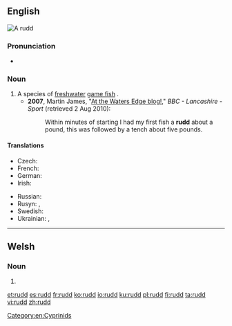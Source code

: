{{also|Rudd}}
==English==
[[Image:ScardiniusErythropthalmusXBlikkaBjoerkna.JPG|thumb|A '''rudd''']]
{{wikipedia}}
{{wikispecies|Scardinus erythrophthalmus}}

===Pronunciation===
* {{IPA|/rʌd/|lang=en}}

===Noun===
{{en-noun}}

# A species of [[freshwater]] [[game fish]] {{taxlink|Scardinius erythropthalmus|species|noshow=1}}.
#* '''2007''', Martin James, "[http://www.bbc.co.uk/lancashire/content/articles/2007/06/15/fishing_martin_james_2007_season.shtml At the Waters Edge blog!]," ''BBC - Lancashire - Sport'' (retrieved 2 Aug 2010):
#*: Within minutes of starting I had my first fish a '''rudd''' about a pound, this was followed by a tench about five pounds.

====Translations====
{{trans-top|fish ''Scardinius erythropthalmus''}}
* Czech: {{t|cs|perlín|m}}
* French: {{t+|fr|rotengle|m}}
* German: {{t+|de|Rotfeder|f}}
* Irish: {{t|ga|ruán|m}}
{{trans-mid}}
* Russian: {{t+|ru|краснопёрка|f}}
* Rusyn: {{t|rue|бочіця|f|tr=bóčicja}}, {{t|rue|червленоочіця|f|tr=červlenoóčicja}}
* Swedish: {{t+|sv|sarv|c}}
* Ukrainian: {{t|uk|краснопірка|f|tr=krasnopírka|sc=Cyrl}}, {{t|uk|червонопірка|f|tr=červonopírka|sc=Cyrl}}
{{trans-bottom}}

[[Category:en:Cyprinids]]

----

==Welsh==

===Noun===
{{head|cy|mutated noun}}

# {{soft mutation of|grudd|lang=cy}}

[[et:rudd]]
[[es:rudd]]
[[fr:rudd]]
[[ko:rudd]]
[[io:rudd]]
[[ku:rudd]]
[[pl:rudd]]
[[fi:rudd]]
[[ta:rudd]]
[[vi:rudd]]
[[zh:rudd]]